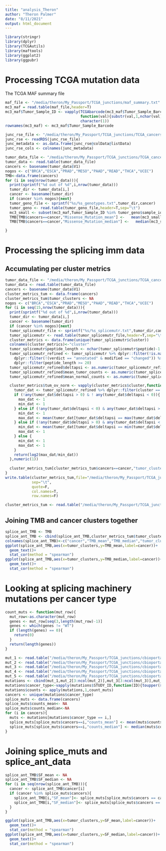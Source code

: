 ```yaml
---
title: "analysis_Theron"
author: "Theron Palmer"
date: "8/11/2021"
output: html_document
---
```


```r

library(stringr)
library(dplyr)
library(TCGAutils)
library(maftools)
library(ggplot2)
library(ggpubr)


```

# Processing TCGA mutation data

The TCGA MAF summary file

```r

maf_file <- "/media/theron/My_Passport/TCGA_junctions/maf_summary.txt"
mc3_maf = read.table(maf_file,header=T)
mc3_maf$Tumor_Sample_ID <- vapply(TCGAbarcode(mc3_maf$Tumor_Sample_Barcode,sample=T),
                                  function(val){substr(val,1,nchar(val)-1)},
                                  character(1))
rownames(mc3_maf) <- mc3_maf$Tumor_Sample_Barcode

```

```r

junc_rse_file <- "/media/theron/My_Passport/TCGA_junctions/TCGA_cancers/CHOL/juncrse.rds"
junc_rse <- readRDS(junc_rse_file)
junc_metadata <- as.data.frame(junc_rse@colData@listData)
junc_rse_cols <- colnames(junc_metadata)

tumor_data_file <- "/media/theron/My_Passport/TCGA_junctions/TCGA_cancers/filenames.txt"
tumor_data <- read.table(tumor_data_file)
cancers <- basename(tumor_data$V1)
nogos <- c("BRCA","ESCA","PRAD","MESO","PAAD","READ","THCA","UCEC")
TMB<-data.frame(cancers)
for (i in seq(nrow(tumor_data))){
  print(sprintf("%d out of %d",i,nrow(tumor_data)))
  tumor_dir <- tumor_data[i,]
  cancer <- basename(tumor_dir)
  if (cancer %in% nogos){next}
  tumor_geno_file <- sprintf("%s/%s_genotypes.txt",tumor_dir,cancer)
  tumor_geno <- read.table(tumor_geno_file,header=T,sep="\t")
  mc3_small <- subset(mc3_maf,Tumor_Sample_ID %in% tumor_geno$sample_id)
  TMB[TMB$cancers==cancer,"Missense_Mutation_mean"] <-   mean(mc3_small$Missense_Mutation)
  TMB[TMB$cancers==cancer,"Missense_Mutation_median"] <-   median(mc3_small$Missense_Mutation)

}

```


# Processing the splicing imm data

## Accumulating per cluster metrics 

```r

tumor_data_file <- "/media/theron/My_Passport/TCGA_junctions/TCGA_cancers/filenames.txt"
tumor_data <- read.table(tumor_data_file)
cancers <- basename(tumor_data$V1)
cluster_metrics_tum <- data.frame(cancers)
cluster_metrics_tum$tumor_clusters <- NA
nogos <- c("BRCA","ESCA","PRAD","MESO","PAAD","READ","THCA","UCEC")
for (i in seq(15,nrow(tumor_data))){
  print(sprintf("%d out of %d",i,nrow(tumor_data)))
  tumor_dir <- tumor_data[i,]
  cancer <- basename(tumor_dir)
  if (cancer %in% nogos){next}
  tumor_splicemutr_file <- sprintf("%s/%s_splicemutr.txt",tumor_dir,cancer)
  tumor_splicemutr <- read.table(tumor_splicemutr_file,header=T,sep="\t")
  cluster_metrics <- data.frame(unique(tumor_splicemutr$cluster))
  colnames(cluster_metrics)<-"cluster"
  tumor_splicemutr$peptide_length <- nchar(tumor_splicemutr$peptide)-1
  tumor_splicemutr_refined <- tumor_splicemutr %>% dplyr::filter(!is.na(peptide)) %>% 
    dplyr::filter(!(verdict == "annotated" & modified == "changed")) %>%
    dplyr::filter(peptide_length >= 20)
  tumor_splicemutr_refined$deltapsi <- as.numeric(tumor_splicemutr_refined$deltapsi)
  tumor_splicemutr_refined$mean_tumor_counts <- as.numeric(tumor_splicemutr_refined$mean_tumor_counts)
  tumor_splicemutr_refined$mean_normal_counts <- as.numeric(tumor_splicemutr_refined$mean_normal_counts)

  cluster_metrics$tum_ov_norm <- vapply(cluster_metrics$cluster,function(clu){
    tumor_dat <- tumor_splicemutr_refined %>% dplyr::filter(cluster == clu)
    if (!any(tumor_dat$deltapsi > 0) & ! any(tumor_dat$deltapsi < 0)){
      max_dat <- 1
      min_dat <- 1
    } else if (!any(tumor_dat$deltapsi < 0) & any(tumor_dat$deltapsi > 0)){
      min_dat <- 1
      max_dat <- mean(tumor_dat[tumor_dat$deltapsi == max(tumor_dat$deltapsi),"mean_tumor_counts"])+1
    } else if (!any(tumor_dat$deltapsi > 0) & any(tumor_dat$deltapsi < 0)){
      min_dat <- mean(tumor_dat[tumor_dat$deltapsi == min(tumor_dat$deltapsi),"mean_normal_counts"])+1
      max_dat <- 1
    } else {
      min_dat <- 1
      max_dat <- 1
    }
    return(log2(max_dat/min_dat))
  },numeric(1))
  
  cluster_metrics_tum[cluster_metrics_tum$cancers==cancer,"tumor_clusters"] <- nrow(cluster_metrics %>% dplyr::filter(tum_ov_norm > 0))
}
write.table(cluster_metrics_tum,file="/media/theron/My_Passport/TCGA_junctions/cluster_metrics.txt",
            sep="\t",
            quote=F,
            col.names=T,
            row.names=F)

```


```r

cluster_metrics_tum <- read.table("/media/theron/My_Passport/TCGA_junctions/cluster_metrics.txt",header=T)

```

## Joining TMB and cancer clusters together

```r

splice_ant_TMB <- TMB
splice_ant_TMB <- cbind(splice_ant_TMB,cluster_metrics_tum$tumor_clusters)
colnames(splice_ant_TMB)<-c("cancer","TMB_mean","TMB_median","tumor_clusters")
ggplot(splice_ant_TMB,aes(x=tumor_clusters,y=TMB_mean,label=cancer))+
  geom_text()+
  stat_cor(method = "spearman")
ggplot(splice_ant_TMB,aes(x=tumor_clusters,y=TMB_median,label=cancer))+
  geom_text()+
  stat_cor(method = "spearman")

```

# Looking at splicing machinery mutations per cancer type

```r

count_muts <- function(mut_row){
  mut_row<-as.character(mut_row)
  genes <- mut_row[seq(3,length(mut_row)-1)]
  genes <- which(genes != "WT")
  if (length(genes) == 0){
    return(0)
  }
  return(length(genes))
}

mut_1 <- read.table("/media/theron/My_Passport/TCGA_junctions/cbioportal_data/mutations.txt",header=T,sep="\t")
mut_2 <- read.table("/media/theron/My_Passport/TCGA_junctions/cbioportal_data/mutations_1.txt",,header=T,sep="\t")
mut_3 <- read.table("/media/theron/My_Passport/TCGA_junctions/cbioportal_data/mutations_2.txt",,header=T,sep="\t")
mut_4 <- read.table("/media/theron/My_Passport/TCGA_junctions/cbioportal_data/mutations_3.txt",,header=T,sep="\t")
mut_5 <- read.table("/media/theron/My_Passport/TCGA_junctions/cbioportal_data/mutations_4.txt",,header=T,sep="\t")
mutations <- cbind(mut_1,mut_2[3:ncol(mut_2)],mut_3[3:ncol(mut_3)],mut_3[3:ncol(mut_3)],mut_3[3:ncol(mut_3)])
mutations$cancer_type<-vapply(mutations$STUDY_ID,function(ID){toupper(str_split(ID,"_")[[1]][1])},character(1))
mutations$counts <- apply(mutations,1,count_muts)
cancers <- unique(mutations$cancer_type)
splice_muts <- data.frame(cancers)
splice_muts$counts_mean<- NA
splice_muts$counts_median<-NA
for (i in cancers){
  muts <- mutations[mutations$cancer_type == i,]
  splice_muts[splice_muts$cancers==i,"counts_mean"] <- mean(muts$counts)
  splice_muts[splice_muts$cancers==i,"counts_median"] <- median(muts$counts)
}


```

# Joining splice_muts and splice_ant_data

```r

splice_ant_TMB$SF_mean <- NA
splice_ant_TMB$SF_median <- NA
for (i in seq(nrow(splice_ant_TMB))){
  cancer <- splice_ant_TMB$cancer[i]
  if (cancer %in% splice_muts$cancers){
    splice_ant_TMB[i,"SF_mean"]<- splice_muts[splice_muts$cancers == cancer,"counts_mean"]
    splice_ant_TMB[i,"SF_median"]<- splice_muts[splice_muts$cancers == cancer,"counts_median"]
  }
}

ggplot(splice_ant_TMB,aes(x=tumor_clusters,y=SF_mean,label=cancer))+
  geom_text()+
  stat_cor(method = "spearman")
ggplot(splice_ant_TMB,aes(x=tumor_clusters,y=SF_median,label=cancer))+
  geom_text()+
  stat_cor(method = "spearman")
```



